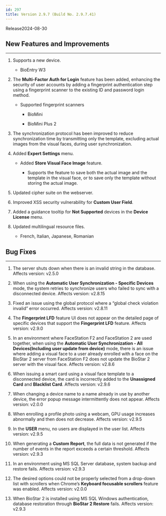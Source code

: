 ```yaml
---
id: 297
title: Version 2.9.7 (Build No. 2.9.7.41)
---
```


Release<Separator/>2024-08-30


<DocumentA />


<DocumentB />

## New Features and Improvements

---

1. Supports a new device.

    * BioEntry W3

1. The **Multi-Factor Auth for Login** feature has been added, enhancing the security of user accounts by adding a fingerprint authentication step using a fingerprint scanner to the existing ID and password login method.

    * Supported fingerprint scanners

      * BioMini

      * BioMini Plus 2

1. The synchronization protocol has been improved to reduce synchronization time by transmitting only the template, excluding actual images from the visual faces, during user synchronization.

1. Added **Expert Settings** menu.

    * Added **Store Visual Face Image** feature.

      * Supports the feature to save both the actual image and the template in the visual face, or to save only the template without storing the actual image.

1. Updated cipher suite on the webserver.

1. Improved XSS security vulnerability for **Custom User Field**.

1. Added a guidance tooltip for **Not Supported** devices in the **Device License** menu.

1. Updated multilingual resource files.

    * French, Italian, Japanese, Romanian

## Bug Fixes

---

<BugLists>

1. The server shuts down when there is an invalid string in the database. <Badge>Affects version: v2.5.0</Badge>

1. When using the **Automatic User Synchronization - Specific Devices** mode, the system retries to synchronize users who failed to sync with a disconnected device. <Badge>Affects version: v2.8.15</Badge>

1. Fixed an issue using the global protocol where a “global check violation invalid” error occurred. <Badge>Affects version: v2.8.11</Badge>

1. The **Fingerprint LFD** feature UI does not appear on the detailed page of specific devices that support the **Fingerprint LFD** feature. <Badge>Affects version: v2.9.0</Badge>

1. In an environment where FaceStation F2 and FaceStation 2 are used together, when using the **Automatic User Synchronization - All Devices(Including user update from device)** mode, there is an issue where adding a visual face to a user already enrolled with a face on the BioStar 2 server from FaceStation F2 does not update the BioStar 2 server with the visual face. <Badge>Affects version: v2.8.6</Badge>

1. When issuing a smart card using a visual face template to a disconnected device, the card is incorrectly added to the **Unassigned Card** and **Blacklist Card**. <Badge>Affects version: v2.9.6</Badge>

1. When changing a device name to a name already in use by another device, the error popup message intermittently does not appear. <Badge>Affects version: v2.0.0</Badge>

1. When enrolling a profile photo using a webcam, GPU usage increases abnormally and then does not decrease. <Badge>Affects version: v2.9.5</Badge>

1. In the **USER** menu, no users are displayed in the user list. <Badge>Affects version: v2.9.5</Badge>

1. When generating a **Custom Report**, the full data is not generated if the number of events in the report exceeds a certain threshold. <Badge>Affects version: v2.9.3</Badge>

1. In an environment using MS SQL Server database, system backup and restore fails. <Badge>Affects version: v2.9.3</Badge>

1. The desired options could not be properly selected from a drop-down list with scrollers when Chrome’s **Keyboard focusable scrollers** feature was enabled. <Badge>Affects version: v2.0.0</Badge>

1. When BioStar 2 is installed using MS SQL Windows authentication, database restoration through **BioStar 2 Restore** fails. <Badge>Affects version: v2.9.3</Badge>

</BugLists>